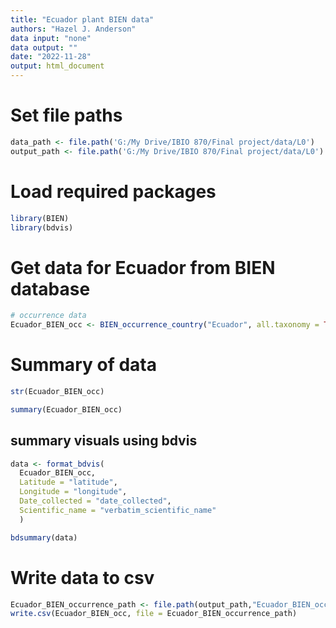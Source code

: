 ```yaml
---
title: "Ecuador plant BIEN data"
authors: "Hazel J. Anderson"
data input: "none"
data output: ""
date: "2022-11-28"
output: html_document
---
```

# Set file paths
```r
data_path <- file.path('G:/My Drive/IBIO 870/Final project/data/L0')
output_path <- file.path('G:/My Drive/IBIO 870/Final project/data/L0')
```

# Load required packages
```r
library(BIEN)
library(bdvis)
```


# Get data for Ecuador from BIEN database
```r
# occurrence data
Ecuador_BIEN_occ <- BIEN_occurrence_country("Ecuador", all.taxonomy = TRUE, observation.type = TRUE, political.boundaries = TRUE, collection.info = TRUE)
```

# Summary of data
```r
str(Ecuador_BIEN_occ)
```

```r
summary(Ecuador_BIEN_occ)
```

## summary visuals using bdvis
```r
data <- format_bdvis(
  Ecuador_BIEN_occ,
  Latitude = "latitude",
  Longitude = "longitude",
  Date_collected = "date_collected",
  Scientific_name = "verbatim_scientific_name"
  )

```


```r
bdsummary(data)
```


# Write data to csv
```r
Ecuador_BIEN_occurrence_path <- file.path(output_path,"Ecuador_BIEN_occurrence.csv")
write.csv(Ecuador_BIEN_occ, file = Ecuador_BIEN_occurrence_path)
```
